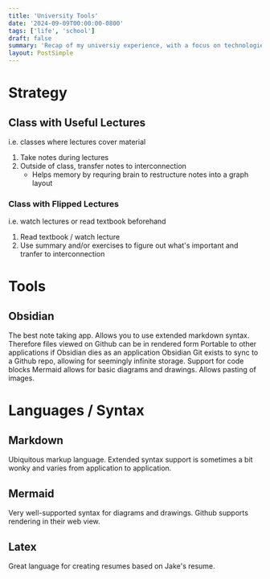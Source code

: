 ```yaml
---
title: 'University Tools'
date: '2024-09-09T00:00:00-0800'
tags: ['life', 'school']
draft: false
summary: 'Recap of my universiy experience, with a focus on technologies used.'
layout: PostSimple
---
```


# Strategy
## Class with Useful Lectures
i.e. classes where lectures cover material
1. Take notes during lectures
1. Outside of class, transfer notes to interconnection
    - Helps memory by requring brain to restructure notes into a graph layout
### Class with Flipped Lectures
i.e. watch lectures or read textbook beforehand
1. Read textbook / watch lecture
2. Use summary and/or exercises to figure out what's important and tranfer to interconnection

# Tools
## Obsidian
The best note taking app. 
Allows you to use extended markdown syntax.
    Therefore files viewed on Github can be in rendered form
    Portable to other applications if Obsidian dies as an application
Obsidian Git exists to sync to a Github repo, allowing for seemingly infinite storage.
Support for code blocks
    Mermaid allows for basic diagrams and drawings.
Allows pasting of images.

# Languages / Syntax
## Markdown
Ubiquitous markup language.
Extended syntax support is sometimes a bit wonky and varies from application to application.
## Mermaid
Very well-supported syntax for diagrams and drawings.
Github supports rendering in their web view.
## Latex
Great language for creating resumes based on Jake's resume.